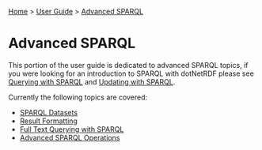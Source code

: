 [[Home]] > [[User Guide]] > [[UserGuide/Advanced SPARQL|Advanced SPARQL]]

= Advanced SPARQL =

This portion of the user guide is dedicated to advanced SPARQL topics, if you were looking for an introduction to SPARQL with dotNetRDF please see [[UserGuide/Querying with SPARQL|Querying with SPARQL]] and [[UserGuide/Updating with SPARQL|Updating with SPARQL]].

Currently the following topics are covered:

* [[UserGuide/SPARQL Datasets|SPARQL Datasets]]
* [[UserGuide/Result Formatting|Result Formatting]]
* [[UserGuide/Full Text Querying with SPARQL|Full Text Querying with SPARQL]]
* [[UserGuide/Advanced SPARQL Operations|Advanced SPARQL Operations]]